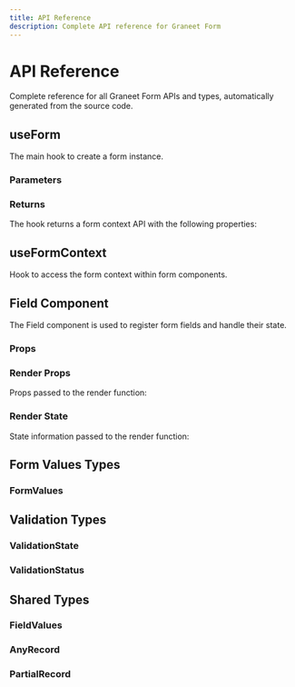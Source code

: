 ```yaml
---
title: API Reference
description: Complete API reference for Graneet Form
---
```


# API Reference

Complete reference for all Graneet Form APIs and types, automatically generated from the source code.

## useForm

The main hook to create a form instance.

### Parameters

<AutoTypeTable path="../../packages/graneet-form/src/form/hooks/use-form.ts" name="UseFormOptions" />

### Returns

The hook returns a form context API with the following properties:

<AutoTypeTable path="../../packages/graneet-form/src/form/contexts/form-context.ts" name="FormContextApi" />

## useFormContext

Hook to access the form context within form components.

<AutoTypeTable path="../../packages/graneet-form/src/form/contexts/form-context.ts" name="useFormContext" />

## Field Component

The Field component is used to register form fields and handle their state.

### Props

<AutoTypeTable path="../../packages/graneet-form/src/form/components/field.tsx" name="FieldProps" />

### Render Props

Props passed to the render function:

<AutoTypeTable path="../../packages/graneet-form/src/form/components/field.tsx" name="FieldRenderProps" />

### Render State

State information passed to the render function:

<AutoTypeTable path="../../packages/graneet-form/src/form/components/field.tsx" name="FieldRenderState" />

## Form Values Types

### FormValues

<AutoTypeTable path="../../packages/graneet-form/src/form/types/form-values.ts" name="FormValues" />

## Validation Types

### ValidationState

<AutoTypeTable path="../../packages/graneet-form/src/shared/types/validation.ts" name="ValidationState" />

### ValidationStatus

<AutoTypeTable path="../../packages/graneet-form/src/shared/types/validation.ts" name="ValidationStatus" />

## Shared Types

### FieldValues

<AutoTypeTable path="../../packages/graneet-form/src/shared/types/field-value.ts" name="FieldValues" />

### AnyRecord

<AutoTypeTable path="../../packages/graneet-form/src/shared/types/any-record.ts" name="AnyRecord" />

### PartialRecord

<AutoTypeTable path="../../packages/graneet-form/src/shared/types/partial-record.ts" name="PartialRecord" />